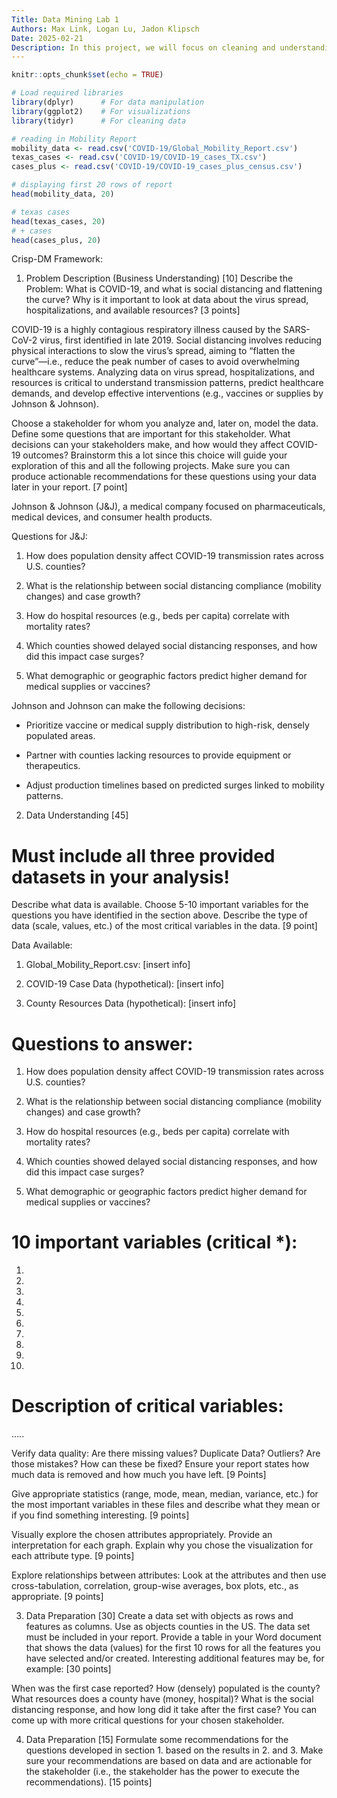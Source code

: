 ```yaml
---
Title: Data Mining Lab 1
Authors: Max Link, Logan Lu, Jadon Klipsch
Date: 2025-02-21
Description: In this project, we will focus on cleaning and understanding the data. We will follow the Crisp-DM framework 
---
```


```r
knitr::opts_chunk$set(echo = TRUE)
```
```r
# Load required libraries
library(dplyr)      # For data manipulation
library(ggplot2)    # For visualizations
library(tidyr)      # For cleaning data
```
```r
# reading in Mobility Report
mobility_data <- read.csv('COVID-19/Global_Mobility_Report.csv')
texas_cases <- read.csv('COVID-19/COVID-19_cases_TX.csv') 
cases_plus <- read.csv('COVID-19/COVID-19_cases_plus_census.csv')

# displaying first 20 rows of report
head(mobility_data, 20)

# texas cases 
head(texas_cases, 20)
# + cases 
head(cases_plus, 20)
```

Crisp-DM Framework:

1. Problem Description (Business Understanding) [10]
Describe the Problem: What is COVID-19, and what is social distancing and flattening the
curve? Why is it important to look at data about the virus spread, hospitalizations, and
available resources? [3 points]

COVID-19 is a highly contagious respiratory illness caused by the SARS-CoV-2 virus, first identified in late 2019. Social distancing involves reducing physical interactions to slow the virus’s spread, aiming to "flatten the curve"—i.e., reduce the peak number of cases to avoid overwhelming healthcare systems. Analyzing data on virus spread, hospitalizations, and resources is critical to understand transmission patterns, predict healthcare demands, and develop effective interventions (e.g., vaccines or supplies by Johnson & Johnson). 

Choose a stakeholder for whom you analyze and, later on, model the data. Define some
questions that are important for this stakeholder. What decisions can your stakeholders make, and how would they affect COVID-19 outcomes? Brainstorm this a lot since this choice will guide your exploration of this and all the following projects. Make sure you can produce actionable recommendations for these questions using your data later in your report. [7 point]

Johnson & Johnson (J&J), a medical company focused on pharmaceuticals, medical devices, and consumer health products.

Questions for J&J:

1. How does population density affect COVID-19 transmission rates across U.S. counties?

2. What is the relationship between social distancing compliance (mobility changes) and case growth?

3. How do hospital resources (e.g., beds per capita) correlate with mortality rates?

4. Which counties showed delayed social distancing responses, and how did this impact case surges?

5. What demographic or geographic factors predict higher demand for medical supplies or vaccines? 

Johnson and Johnson can make the following decisions:

- Prioritize vaccine or medical supply distribution to high-risk, densely populated areas.

- Partner with counties lacking resources to provide equipment or therapeutics.

- Adjust production timelines based on predicted surges linked to mobility patterns.


 2. Data Understanding [45]
 
# Must include all three provided datasets in your analysis!

Describe what data is available. Choose 5-10 important variables for the questions you have identified in the section above. Describe the type of data (scale, values, etc.) of the most critical variables in the data. [9 point]

Data Available: 

1. Global_Mobility_Report.csv: [insert info]  

2. COVID-19 Case Data (hypothetical):  [insert info]  

3. County Resources Data (hypothetical): [insert info]  

# Questions to answer: 

1. How does population density affect COVID-19 transmission rates across U.S. counties?

2. What is the relationship between social distancing compliance (mobility changes) and case growth?

3. How do hospital resources (e.g., beds per capita) correlate with mortality rates?

4. Which counties showed delayed social distancing responses, and how did this impact case surges?

5. What demographic or geographic factors predict higher demand for medical supplies or vaccines? 


# 10 important variables (critical *): 

1. 

2. 

3. 

4. 

5. 

6. 

7. 

8. 

9. 

10. 

# Description of critical variables: 

..... 


Verify data quality: Are there missing values? Duplicate Data? Outliers? Are those mistakes? How can these be fixed? Ensure your report states how much data is removed and how much you have left. [9 Points]


Give appropriate statistics (range, mode, mean, median, variance, etc.) for the most important variables in these files and describe what they mean or if you find something interesting. [9 points]


Visually explore the chosen attributes appropriately. Provide an interpretation for each graph. Explain why you chose the visualization for each attribute type. [9 points]


Explore relationships between attributes: Look at the attributes and then use cross-tabulation, correlation, group-wise averages, box plots, etc., as appropriate. [9 points]


3. Data Preparation [30]
Create a data set with objects as rows and features as columns. Use as objects counties in the US. The data set must be included in your report. Provide a table in your Word document that shows the data (values) for the first 10 rows for all the features you have selected and/or created. Interesting additional features may be, for example: [30 points]


When was the first case reported?
How (densely) populated is the county?
What resources does a county have (money, hospital)?
What is the social distancing response, and how long did it take after the first case?
You can come up with more critical questions for your chosen stakeholder.


4. Data Preparation [15]
Formulate some recommendations for the questions developed in section 1. based on the results in 2. and 3. Make sure your recommendations are based on data and are actionable for the stakeholder (i.e., the stakeholder has the power to execute the recommendations). [15 points]
